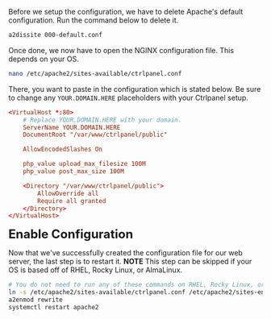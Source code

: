 Before we setup the configuration, we have to delete Apache's default configuration. Run the command below to delete it.

```bash
a2dissite 000-default.conf
```

Once done, we now have to open the NGINX configuration file. This depends on your OS.

```bash
nano /etc/apache2/sites-available/ctrlpanel.conf
```

There, you want to paste in the configuration which is stated below. Be sure to change any `YOUR.DOMAIN.HERE` placeholders with your Ctrlpanel setup.

```conf title="/etc/apache2/sites-available/ctrlpanel.conf"
<VirtualHost *:80>
    # Replace YOUR.DOMAIN.HERE with your domain.
    ServerName YOUR.DOMAIN.HERE
    DocumentRoot "/var/www/ctrlpanel/public"

    AllowEncodedSlashes On

    php_value upload_max_filesize 100M
    php_value post_max_size 100M

    <Directory "/var/www/ctrlpanel/public">
        AllowOverride all
        Require all granted
    </Directory>
</VirtualHost>
```

**<font size="5">Enable Configuration</font>**

Now that we've successfully created the configuration file for our web server, the last step is to restart it. **NOTE** This step can be skipped if your OS is based off of RHEL, Rocky Linux, or AlmaLinux.

```bash
# You do not need to run any of these commands on RHEL, Rocky Linux, or AlmaLinux
ln -s /etc/apache2/sites-available/ctrlpanel.conf /etc/apache2/sites-enabled/ctrlpanel.conf
a2enmod rewrite
systemctl restart apache2
```